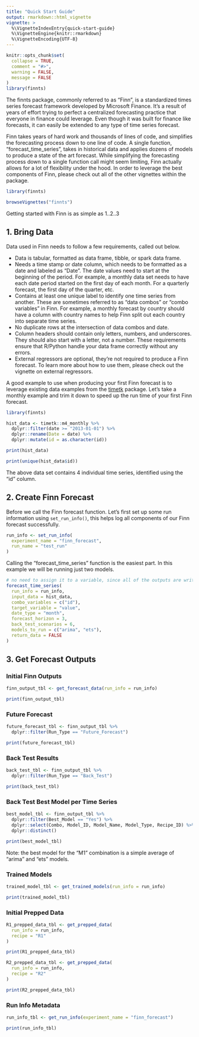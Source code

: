 ```yaml
---
title: "Quick Start Guide"
output: rmarkdown::html_vignette
vignette: >
  %\VignetteIndexEntry{quick-start-guide}
  %\VignetteEngine{knitr::rmarkdown}
  %\VignetteEncoding{UTF-8}
---
```


```r
knitr::opts_chunk$set(
  collapse = TRUE,
  comment = "#>",
  warning = FALSE,
  message = FALSE
)
library(finnts)
```

The finnts package, commonly referred to as "Finn", is a standardized times series forecast framework developed by Microsoft Finance. It's a result of years of effort trying to perfect a centralized forecasting practice that everyone in finance could leverage. Even though it was built for finance like forecasts, it can easily be extended to any type of time series forecast.

Finn takes years of hard work and thousands of lines of code, and simplifies the forecasting process down to one line of code. A single function, "forecast_time_series", takes in historical data and applies dozens of models to produce a state of the art forecast. While simplifying the forecasting process down to a single function call might seem limiting, Finn actually allows for a lot of flexibility under the hood. In order to leverage the best components of Finn, please check out all of the other vignettes within the package.

```r
library(finnts)

browseVignettes("finnts")
```

Getting started with Finn is as simple as 1..2..3

## 1. Bring Data

Data used in Finn needs to follow a few requirements, called out below.

-   Data is tabular, formatted as data frame, tibble, or spark data frame.
-   Needs a time stamp or date column, which needs to be formatted as a date and labeled as "Date". The date values need to start at the beginning of the period. For example, a monthly data set needs to have each date period started on the first day of each month. For a quarterly forecast, the first day of the quarter, etc.
-   Contains at least one unique label to identify one time series from another. These are sometimes referred to as "data combos" or "combo variables" in Finn. For example, a monthly forecast by country should have a column with country names to help Finn split out each country into separate time series.
-   No duplicate rows at the intersection of data combos and date.
-   Column headers should contain only letters, numbers, and underscores. They should also start with a letter, not a number. These requirements ensure that R/Python handle your data frame correctly without any errors.
-   External regressors are optional, they're not required to produce a Finn forecast. To learn more about how to use them, please check out the vignette on external regressors.

A good example to use when producing your first Finn forecast is to leverage existing data examples from the [timetk](https://business-science.github.io/timetk/) package. Let's take a monthly example and trim it down to speed up the run time of your first Finn forecast.

```r
library(finnts)

hist_data <- timetk::m4_monthly %>%
  dplyr::filter(date >= "2013-01-01") %>%
  dplyr::rename(Date = date) %>%
  dplyr::mutate(id = as.character(id))

print(hist_data)

print(unique(hist_data$id))
```

The above data set contains 4 individual time series, identified using the "id" column.

## 2. Create Finn Forecast

Before we call the Finn forecast function. Let's first set up some run information using `set_run_info()`, this helps log all components of our Finn forecast successfully.

```r
run_info <- set_run_info(
  experiment_name = "finn_forecast",
  run_name = "test_run"
)
```

Calling the "forecast_time_series" function is the easiest part. In this example we will be running just two models.

```r
# no need to assign it to a variable, since all of the outputs are written to disk :)
forecast_time_series(
  run_info = run_info,
  input_data = hist_data,
  combo_variables = c("id"),
  target_variable = "value",
  date_type = "month",
  forecast_horizon = 3,
  back_test_scenarios = 6,
  models_to_run = c("arima", "ets"),
  return_data = FALSE
)
```

## 3. Get Forecast Outputs

### Initial Finn Outputs

```r
finn_output_tbl <- get_forecast_data(run_info = run_info)

print(finn_output_tbl)
```

### Future Forecast

```r
future_forecast_tbl <- finn_output_tbl %>%
  dplyr::filter(Run_Type == "Future_Forecast")

print(future_forecast_tbl)
```

### Back Test Results

```r
back_test_tbl <- finn_output_tbl %>%
  dplyr::filter(Run_Type == "Back_Test")

print(back_test_tbl)
```

### Back Test Best Model per Time Series

```r
best_model_tbl <- finn_output_tbl %>%
  dplyr::filter(Best_Model == "Yes") %>%
  dplyr::select(Combo, Model_ID, Model_Name, Model_Type, Recipe_ID) %>%
  dplyr::distinct()

print(best_model_tbl)
```

Note: the best model for the "M1" combination is a simple average of "arima" and "ets" models.

### Trained Models

```r
trained_model_tbl <- get_trained_models(run_info = run_info)

print(trained_model_tbl)
```

### Initial Prepped Data

```r
R1_prepped_data_tbl <- get_prepped_data(
  run_info = run_info,
  recipe = "R1"
)

print(R1_prepped_data_tbl)

R2_prepped_data_tbl <- get_prepped_data(
  run_info = run_info,
  recipe = "R2"
)

print(R2_prepped_data_tbl)
```

### Run Info Metadata

```r
run_info_tbl <- get_run_info(experiment_name = "finn_forecast")

print(run_info_tbl)
```
